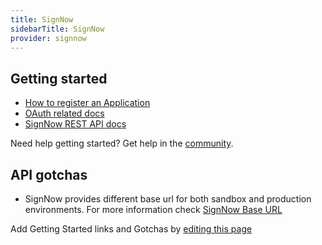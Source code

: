 ```yaml
---
title: SignNow
sidebarTitle: SignNow
provider: signnow
---
```



<Overview />
<PreBuiltTooling provider={providers[pageMetadata.provider]} />
<PreBuiltUseCases />


## Getting started

-   [How to register an Application](https://docs.signnow.com/docs/signnow/account)
-   [OAuth related docs](https://docs.signnow.com/docs/signnow/features#authentication)
-   [SignNow REST API docs](https://docs.signnow.com/docs/signnow/welcome)

<Tip>Need help getting started? Get help in the [community](https://nango.dev/slack).</Tip>

## API gotchas
- SignNow provides different base url for both sandbox and production environments. For more information check [SignNow Base URL](https://docs.signnow.com/docs/signnow/get-started)

<Note>Add Getting Started links and Gotchas by [editing this page](https://github.com/nangohq/nango/tree/master/docs-v2/integrations/all/signnow.mdx)</Note>
